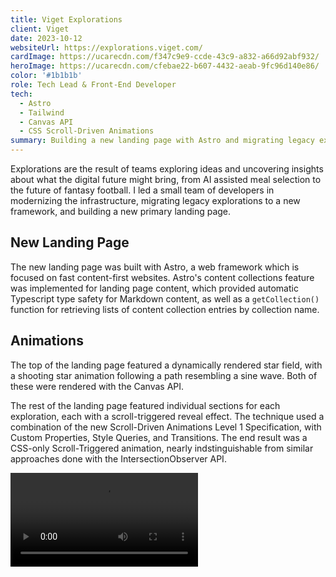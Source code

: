 ```yaml
---
title: Viget Explorations
client: Viget
date: 2023-10-12
websiteUrl: https://explorations.viget.com/
cardImage: https://ucarecdn.com/f347c9e9-ccde-43c9-a832-a66d92abf932/
heroImage: https://ucarecdn.com/cfebae22-b607-4432-aeab-9fc96d140e86/
color: '#1b1b1b'
role: Tech Lead & Front-End Developer
tech:
  - Astro
  - Tailwind
  - Canvas API
  - CSS Scroll-Driven Animations
summary: Building a new landing page with Astro and migrating legacy explorations from oudated tooling to a modernized setup.
---
```



Explorations are the result of teams exploring ideas and uncovering insights about what the digital future might bring, from AI assisted meal selection to the future of fantasy football. I led a small team of developers in modernizing the infrastructure, migrating legacy explorations to a new framework, and building a new primary landing page.

## New Landing Page

The new landing page was built with Astro, a web framework which is focused on fast content-first websites. Astro's content collections feature was implemented for landing page content, which provided automatic Typescript type safety for Markdown content, as well as a `getCollection()` function for retrieving lists of content collection entries by collection name.

## Animations

The top of the landing page featured a dynamically rendered star field, with a shooting star animation following a path resembling a sine wave. Both of these were rendered with the Canvas API.

<Embed
  url="https://codepen.io/jeremyfrank/embed/zYyYQxy?default-tab=result"
  title="Animated Cylindrical Sine Wave v2"
  height="675"
  classes="mdd:aspect-[10/9] mdd:h-auto"
/>

The rest of the landing page featured individual sections for each exploration, each with a scroll-triggered reveal effect. The technique used a combination of the new Scroll-Driven Animations Level 1 Specification, with Custom Properties, Style Queries, and Transitions. The end result was a CSS-only Scroll-Triggered animation, nearly indstinguishable from similar approaches done with the IntersectionObserver API.

<Video
  src="https://jeremyfrank-dev-assets.s3.amazonaws.com/explorations.mp4"
  bordered={true}
/>
